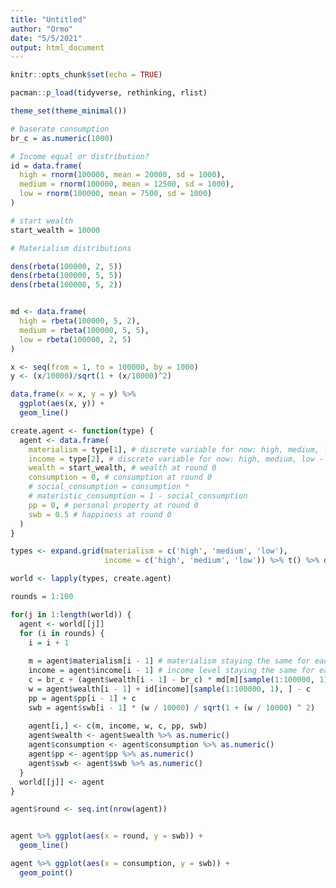 ```yaml
---
title: "Untitled"
author: "Ormo"
date: "5/5/2021"
output: html_document
---
```


```r
knitr::opts_chunk$set(echo = TRUE)

pacman::p_load(tidyverse, rethinking, rlist)

theme_set(theme_minimal())
```


```r
# baserate consumption
br_c = as.numeric(1000)

# Income equal or distribution?
id = data.frame(
  high = rnorm(100000, mean = 20000, sd = 1000),
  medium = rnorm(100000, mean = 12500, sd = 1000),
  low = rnorm(100000, mean = 7500, sd = 1000)
)

# start wealth
start_wealth = 10000

# Materialism distributions

dens(rbeta(100000, 2, 5))
dens(rbeta(100000, 5, 5))
dens(rbeta(100000, 5, 2))


md <- data.frame(
  high = rbeta(100000, 5, 2),
  medium = rbeta(100000, 5, 5),
  low = rbeta(100000, 2, 5)
)

x <- seq(from = 1, to = 100000, by = 1000)
y <- (x/10000)/sqrt(1 + (x/10000)^2)

data.frame(x = x, y = y) %>% 
  ggplot(aes(x, y)) +
  geom_line()


```


```r
create.agent <- function(type) {
  agent <- data.frame(
    materialism = type[1], # discrete variable for now: high, medium, low - could be a distribution too
    income = type[2], # discrete variable for now: high, medium, low - could be a distribution too
    wealth = start_wealth, # wealth at round 0
    consumption = 0, # consumption at round 0
    # social_consumption = consumption *
    # materistic_consumption = 1 - social_consumption
    pp = 0, # personal property at round 0
    swb = 0.5 # happiness at round 0
  )
}

```

```r
types <- expand.grid(materialism = c('high', 'medium', 'low'), 
                     income = c('high', 'medium', 'low')) %>% t() %>% data.frame()

world <- lapply(types, create.agent)

```



```r
rounds = 1:100

for(j in 1:length(world)) {
  agent <- world[[j]]
  for (i in rounds) {
    i = i + 1
    
    m = agent$materialism[i - 1] # materialism staying the same for each round
    income = agent$income[i - 1] # income level staying the same for each round
    c = br_c + (agent$wealth[i - 1] - br_c) * md[m][sample(1:100000, 1), ] # consumption
    w = agent$wealth[i - 1] + id[income][sample(1:100000, 1), ] - c
    pp = agent$pp[i - 1] + c
    swb = agent$swb[i - 1] * (w / 10000) / sqrt(1 + (w / 10000) ^ 2)
    
    agent[i,] <- c(m, income, w, c, pp, swb)
    agent$wealth <- agent$wealth %>% as.numeric()
    agent$consumption <- agent$consumption %>% as.numeric()
    agent$pp <- agent$pp %>% as.numeric()
    agent$swb <- agent$swb %>% as.numeric()
  }
  world[[j]] <- agent
}

```


```r
agent$round <- seq.int(nrow(agent))


agent %>% ggplot(aes(x = round, y = swb)) +
  geom_line()

agent %>% ggplot(aes(x = consumption, y = swb)) +
  geom_point()


```















